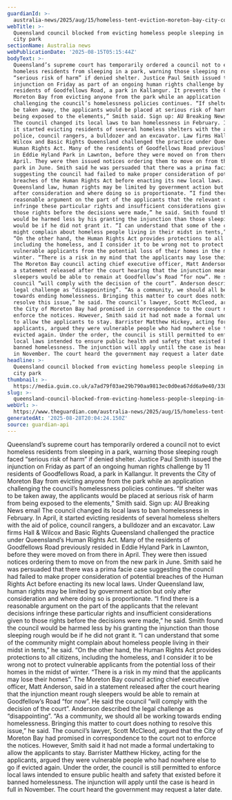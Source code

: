 ```yaml
---
guardianId: >-
  australia-news/2025/aug/15/homeless-tent-eviction-moreton-bay-city-council-blocked-queensland-supreme-court-ntwnfb
webTitle: >-
  Queensland council blocked from evicting homeless people sleeping in tents at
  city park
sectionName: Australia news
webPublicationDate: '2025-08-15T05:15:44Z'
bodyText: >-
  Queensland’s supreme court has temporarily ordered a council not to evict
  homeless residents from sleeping in a park, warning those sleeping rough faced
  “serious risk of harm” if denied shelter. Justice Paul Smith issued the
  injunction on Friday as part of an ongoing human rights challenge by 11
  residents of Goodfellows Road, a park in Kallangur. It prevents the City of
  Moreton Bay from evicting anyone from the park while an application
  challenging the council’s homelessness policies continues. “If shelter was to
  be taken away, the applicants would be placed at serious risk of harm from
  being exposed to the elements,” Smith said. Sign up: AU Breaking News email
  The council changed its local laws to ban homelessness in February. In April,
  it started evicting residents of several homeless shelters with the aid of
  police, council rangers, a bulldozer and an excavator. Law firms Hall &amp;
  Wilcox and Basic Rights Queensland challenged the practice under Queensland’s
  Human Rights Act. Many of the residents of Goodfellows Road previously resided
  in Eddie Hyland Park in Lawnton, before they were moved on from there in
  April. They were then issued notices ordering them to move on from the new
  park in June. Smith said he was persuaded that there was a prima facie case
  suggesting the council had failed to make proper consideration of potential
  breaches of the Human Rights Act before enacting its new local laws. Under
  Queensland law, human rights may be limited by government action but only
  after consideration and where doing so is proportionate. “I find there is a
  reasonable argument on the part of the applicants that the relevant decisions
  infringe these particular rights and insufficient considerations given to
  those rights before the decisions were made,” he said. Smith found the council
  would be harmed less by his granting the injunction than those sleeping rough
  would be if he did not grant it. “I can understand that some of the community
  might complain about homeless people living in their midst in tents,” he said.
  “On the other hand, the Human Rights Act provides protections to all citizens,
  including the homeless, and I consider it to be wrong not to protect
  vulnerable applicants from the potential loss of their homes in the midst of
  winter. “There is a risk in my mind that the applicants may lose their homes”.
  The Moreton Bay council acting chief executive officer, Matt Anderson, said in
  a statement released after the court hearing that the injunction meant rough
  sleepers would be able to remain at Goodfellow’s Road “for now”. He said the
  council “will comply with the decision of the court”. Anderson described the
  legal challenge as “disappointing”. “As a community, we should all be working
  towards ending homelessness. Bringing this matter to court does nothing to
  resolve this issue,” he said. The council’s lawyer, Scott McCleod, argued that
  the City of Moreton Bay had promised in correspondence to the court not to
  enforce the notices. However, Smith said it had not made a formal undertaking
  to allow the applicants to stay. Barrister Matthew Hickey, acting for the
  applicants, argued they were vulnerable people who had nowhere else to go if
  evicted again. Under the order, the council is still permitted to enforce
  local laws intended to ensure public health and safety that existed before it
  banned homelessness. The injunction will apply until the case is heard in full
  in November. The court heard the government may request a later date.
headline: >-
  Queensland council blocked from evicting homeless people sleeping in tents at
  city park
thumbnail: >-
  https://media.guim.co.uk/a7ad79f03ae29b790aa9813ec0d0ea67dd6a9e40/338_0_4532_3625/500.jpg
slug: >-
  queensland-council-blocked-from-evicting-homeless-people-sleeping-in-tents-at-city-park
webUrl: >-
  https://www.theguardian.com/australia-news/2025/aug/15/homeless-tent-eviction-moreton-bay-city-council-blocked-queensland-supreme-court-ntwnfb
generatedAt: '2025-08-28T20:04:24.150Z'
source: guardian-api
---
```

Queensland’s supreme court has temporarily ordered a council not to evict homeless residents from sleeping in a park, warning those sleeping rough faced “serious risk of harm” if denied shelter. Justice Paul Smith issued the injunction on Friday as part of an ongoing human rights challenge by 11 residents of Goodfellows Road, a park in Kallangur. It prevents the City of Moreton Bay from evicting anyone from the park while an application challenging the council’s homelessness policies continues. “If shelter was to be taken away, the applicants would be placed at serious risk of harm from being exposed to the elements,” Smith said. Sign up: AU Breaking News email The council changed its local laws to ban homelessness in February. In April, it started evicting residents of several homeless shelters with the aid of police, council rangers, a bulldozer and an excavator. Law firms Hall &amp; Wilcox and Basic Rights Queensland challenged the practice under Queensland’s Human Rights Act. Many of the residents of Goodfellows Road previously resided in Eddie Hyland Park in Lawnton, before they were moved on from there in April. They were then issued notices ordering them to move on from the new park in June. Smith said he was persuaded that there was a prima facie case suggesting the council had failed to make proper consideration of potential breaches of the Human Rights Act before enacting its new local laws. Under Queensland law, human rights may be limited by government action but only after consideration and where doing so is proportionate. “I find there is a reasonable argument on the part of the applicants that the relevant decisions infringe these particular rights and insufficient considerations given to those rights before the decisions were made,” he said. Smith found the council would be harmed less by his granting the injunction than those sleeping rough would be if he did not grant it. “I can understand that some of the community might complain about homeless people living in their midst in tents,” he said. “On the other hand, the Human Rights Act provides protections to all citizens, including the homeless, and I consider it to be wrong not to protect vulnerable applicants from the potential loss of their homes in the midst of winter. “There is a risk in my mind that the applicants may lose their homes”. The Moreton Bay council acting chief executive officer, Matt Anderson, said in a statement released after the court hearing that the injunction meant rough sleepers would be able to remain at Goodfellow’s Road “for now”. He said the council “will comply with the decision of the court”. Anderson described the legal challenge as “disappointing”. “As a community, we should all be working towards ending homelessness. Bringing this matter to court does nothing to resolve this issue,” he said. The council’s lawyer, Scott McCleod, argued that the City of Moreton Bay had promised in correspondence to the court not to enforce the notices. However, Smith said it had not made a formal undertaking to allow the applicants to stay. Barrister Matthew Hickey, acting for the applicants, argued they were vulnerable people who had nowhere else to go if evicted again. Under the order, the council is still permitted to enforce local laws intended to ensure public health and safety that existed before it banned homelessness. The injunction will apply until the case is heard in full in November. The court heard the government may request a later date.
